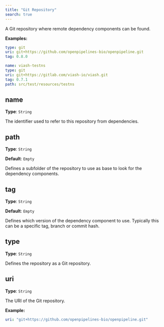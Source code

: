 ```yaml
---
title: "Git Repository"
search: true
---
```


A Git repository where remote dependency components can be found.

**Examples:**

```yaml
type: git
uri: git+https://github.com/openpipelines-bio/openpipeline.git
tag: 0.8.0

```

```yaml
name: viash-testns
type: git
uri: git+https://gitlab.com/viash-io/viash.git
tag: 0.7.1
path: src/test/resources/testns

```

## name

**Type**: `String`

The identifier used to refer to this repository from dependencies.

## path

**Type**: `String`

**Default**: `Empty`

Defines a subfolder of the repository to use as base to look for the dependency components.

## tag

**Type**: `String`

**Default**: `Empty`

Defines which version of the dependency component to use. Typically this can be a specific tag, branch or commit hash.

## type

**Type**: `String`

Defines the repository as a Git repository.

## uri

**Type**: `String`

The URI of the Git repository.

**Example:**

```yaml
uri: "git+https://github.com/openpipelines-bio/openpipeline.git"
```
